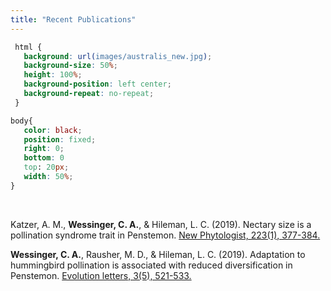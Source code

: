 ```yaml
---
title: "Recent Publications"
---
```

```css
 html {
   background: url(images/australis_new.jpg);
   background-size: 50%;
   height: 100%;
   background-position: left center;
   background-repeat: no-repeat;
 }

body{
   color: black;
   position: fixed;
   right: 0;
   bottom: 0
   top: 20px;
   width: 50%;
}
```

<br>

Katzer, A. M., **Wessinger, C. A.**, & Hileman, L. C. (2019). Nectary size is a pollination syndrome trait in Penstemon. [New Phytologist, 223(1), 377-384.](https://doi.org/10.1111/nph.15769)


**Wessinger, C. A.**, Rausher, M. D., & Hileman, L. C. (2019). Adaptation to hummingbird pollination is associated with reduced diversification in Penstemon. [Evolution letters, 3(5), 521-533.](https://doi.org/10.1002/evl3.130)


